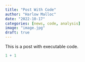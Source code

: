 ```yaml
---
title: "Post With Code"
author: "Harlow Malloc"
date: "2022-10-17"
categories: [news, code, analysis]
image: "image.jpg"
draft: true
---
```


This is a post with executable code.

```r
1 + 1
```
